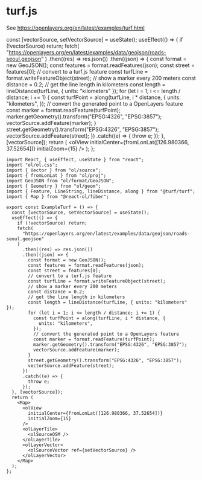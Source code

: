# turf.js

See https://openlayers.org/en/latest/examples/turf.html


  const [vectorSource, setVectorSource] = useState();
  useEffect(() => {
    if (!vectorSource) return;
    fetch(
      "https://openlayers.org/en/latest/examples/data/geojson/roads-seoul.geojson"
    )
      .then((res) => res.json())
      .then((json) => {
        const format = new GeoJSON();
        const features = format.readFeatures(json);
        const street = features[0];
        // convert to a turf.js feature
        const turfLine = format.writeFeatureObject(street);
        // show a marker every 200 meters
        const distance = 0.2;
        // get the line length in kilometers
        const length = lineDistance(turfLine, { units: "kilometers" });
        for (let i = 1; i <= length / distance; i += 1) {
          const turfPoint = along(turfLine, i * distance, {
            units: "kilometers",
          });
          // convert the generated point to a OpenLayers feature
          const marker = format.readFeature(turfPoint);
          marker.getGeometry().transform("EPSG:4326", "EPSG:3857");
          vectorSource.addFeature(marker);
        }
        street.getGeometry().transform("EPSG:4326", "EPSG:3857");
        vectorSource.addFeature(street);
      })
      .catch((e) => {
        throw e;
      });
  }, [vectorSource]);
  return (
    <Map className="rounded-xl overflow-hidden mt-4">
      <olView
        initialCenter={fromLonLat([126.980366, 37.52654])}
        initialZoom={15}
      />
      <olLayerTile>
        <olSourceOSM />
      </olLayerTile>
      <olLayerVector>
        <olSourceVector ref={setVectorSource} />
      </olLayerVector>
    </Map>
  );
};

<ExampleTurf />

```tsx
import React, { useEffect, useState } from "react";
import "ol/ol.css";
import { Vector } from "ol/source";
import { fromLonLat } from "ol/proj";
import GeoJSON from "ol/format/GeoJSON";
import { Geometry } from "ol/geom";
import { Feature, LineString, lineDistance, along } from "@turf/turf";
import { Map } from "@react-ol/fiber";

export const ExampleTurf = () => {
  const [vectorSource, setVectorSource] = useState();
  useEffect(() => {
    if (!vectorSource) return;
    fetch(
      "https://openlayers.org/en/latest/examples/data/geojson/roads-seoul.geojson"
    )
      .then((res) => res.json())
      .then((json) => {
        const format = new GeoJSON();
        const features = format.readFeatures(json);
        const street = features[0];
        // convert to a turf.js feature
        const turfLine = format.writeFeatureObject(street);
        // show a marker every 200 meters
        const distance = 0.2;
        // get the line length in kilometers
        const length = lineDistance(turfLine, { units: "kilometers" });
        for (let i = 1; i <= length / distance; i += 1) {
          const turfPoint = along(turfLine, i * distance, {
            units: "kilometers",
          });
          // convert the generated point to a OpenLayers feature
          const marker = format.readFeature(turfPoint);
          marker.getGeometry().transform("EPSG:4326", "EPSG:3857");
          vectorSource.addFeature(marker);
        }
        street.getGeometry().transform("EPSG:4326", "EPSG:3857");
        vectorSource.addFeature(street);
      })
      .catch((e) => {
        throw e;
      });
  }, [vectorSource]);
  return (
    <Map>
      <olView
        initialCenter={fromLonLat([126.980366, 37.52654])}
        initialZoom={15}
      />
      <olLayerTile>
        <olSourceOSM />
      </olLayerTile>
      <olLayerVector>
        <olSourceVector ref={setVectorSource} />
      </olLayerVector>
    </Map>
  );
};
```

